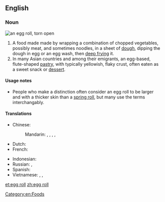 ==English==

===Noun===
{{wikipedia}}
[[Image:CookbookEggrollOpen.jpg|thumb|an egg roll, torn open]]
{{en-noun|head=[[egg]] [[roll]]}}

# A food made made by wrapping a combination of chopped vegetables, possibly meat, and sometimes noodles, in a sheet of [[dough]], dipping the dough in egg or an egg wash, then [[deep frying]] it.
# In many Asian countries and among their emigrants, an egg-based, flute-shaped [[pastry]], with typically yellowish, flaky crust, often eaten as a sweet snack or [[dessert]].

====Usage notes====
* People who make a distinction often consider an egg roll to be larger and with a thicker skin than a [[spring roll]], but many use the terms interchangably.

====Translations====
{{trans-top|egg roll}}
* Chinese:
*: Mandarin: {{t|cmn|雞蛋卷|sc=Hani}}, {{t|cmn|鸡蛋卷|tr=jīdànjuǎn|sc=Hani}}, {{t|cmn|蛋卷|tr=dànjuǎn|sc=Hani}}, {{t|cmn|潤餅|sc=Hani}}, {{t|cmn|润饼|tr=rùnbǐng|sc=Hani}}
* Dutch: {{t+|nl|loempia|n}}
* French: {{t-|fr|pâté impérial|m}}
{{trans-mid}}
* Indonesian: {{t+|id|lumpia}}
* Russian: {{t-|ru|яичный рулет|m|tr=jaíčnyj rulét|sc=Cyrl}}, {{t-|ru|фаршированный блинчик|m|tr=farširóvannyj blínčik|sc=Cyrl}}
* Spanish: {{t-|es|rollo de huevo|m}}
* Vietnamese: {{t+|vi|nem rán}}, {{t+|vi|nem}}, {{t+|vi|chả giò}} {{qualifier|South Vietnam}}
{{trans-bottom}}

[[Category:en:Foods]]

[[et:egg roll]]
[[zh:egg roll]]